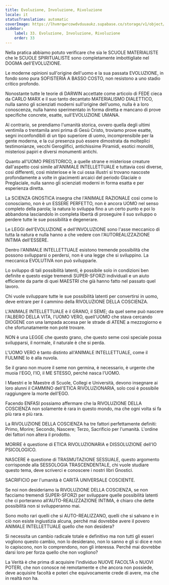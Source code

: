 ```yaml
---
title: Evoluzione, Involuzione, Rivoluzione
locale: it
statusTranslation: automatic
coverImage: https://lhvmrqwrcowdvduuaukz.supabase.co/storage/v1/object/public/strapi-uploads/small_cover-educacion-fundamental.webp-2d51a7828a2b1309555be27f7e2a61a0.webp
sidebar:
    label: 33. Evoluzione, Involuzione, Rivoluzione
    order: 33
---
```

Nella pratica abbiamo potuto verificare che sia le SCUOLE MATERIALISTE che le SCUOLE SPIRITUALISTE sono completamente imbottigliate nel DOGMA dell'EVOLUZIONE.

Le moderne opinioni sull'origine dell'uomo e la sua passata EVOLUZIONE, in fondo sono pura SOFISTERIA A BASSO COSTO, non resistono a uno stadio critico profondo.

Nonostante tutte le teorie di DARWIN accettate come articolo di FEDE cieca da CARLO MARX e il suo tanto decantato MATERIALISMO DIALETTICO, nulla sanno gli scienziati moderni sull'origine dell'uomo, nulla è a loro conoscenza, nulla hanno sperimentato in forma diretta e mancano di prove specifiche concrete, esatte, sull'EVOLUZIONE UMANA.

Al contrario, se prendiamo l'umanità storica, ovvero quella degli ultimi ventimila o trentamila anni prima di Gesù Cristo, troviamo prove esatte, segni inconfondibili di un tipo superiore di uomo, incomprensibile per la gente moderna, e la cui presenza può essere dimostrata da molteplici testimonianze, vecchi Geroglifici, antichissime Piramidi, esotici monoliti, misteriosi papiri e diversi monumenti antichi.

Quanto all'UOMO PREISTORICO, a quelle strane e misteriose creature dall'aspetto così simile all'ANIMALE INTELLETTUALE e tuttavia così diverse, così differenti, così misteriose e le cui ossa illustri si trovano nascoste profondamente a volte in giacimenti arcaici del periodo Glaciale o Preglaciale, nulla sanno gli scienziati moderni in forma esatta e per esperienza diretta.

La SCIENZA GNOSTICA insegna che l'ANIMALE RAZIONALE così come lo conosciamo, non è un ESSERE PERFETTO, non è ancora UOMO nel senso completo della parola; la natura lo sviluppa fino a un certo punto e poi lo abbandona lasciandolo in completa libertà di proseguire il suo sviluppo o perdere tutte le sue possibilità e degenerare.

Le LEGGI dell'EVOLUZIONE e dell'INVOLUZIONE sono l'asse meccanico di tutta la natura e nulla hanno a che vedere con l'AUTOREALIZZAZIONE INTIMA dell'ESSERE.

Dentro l'ANIMALE INTELLETTUALE esistono tremende possibilità che possono svilupparsi o perdersi, non è una legge che si sviluppino. La meccanica EVOLUTIVA non può svilupparle.

Lo sviluppo di tali possibilità latenti, è possibile solo in condizioni ben definite e questo esige tremendi SUPER-SFORZI individuali e un aiuto efficiente da parte di quei MAESTRI che già hanno fatto nel passato quel lavoro.

Chi vuole sviluppare tutte le sue possibilità latenti per convertirsi in uomo, deve entrare per il cammino della RIVOLUZIONE DELLA COSCIENZA.

L'ANIMALE INTELLETTUALE è il GRANO, il SEME; da quel seme può nascere l'ALBERO DELLA VITA, l'UOMO VERO, quell'UOMO che stava cercando DIOGENE con una lampada accesa per le strade di ATENE a mezzogiorno e che sfortunatamente non poté trovare.

NON è una LEGGE che questo grano, che questo seme così speciale possa svilupparsi, il normale, il naturale è che si perda.

L'UOMO VERO è tanto distinto all'ANIMALE INTELLETTUALE, come il FULMINE lo è alla nuvola.

Se il grano non muore il seme non germina, è necessario, è urgente che muoia l'EGO, l'IO, il ME STESSO, perché nasca l'UOMO.

I Maestri e le Maestre di Scuole, Collegi e Università, devono insegnare ai loro alunni il CAMMINO dell'ETICA RIVOLUZIONARIA, solo così è possibile raggiungere la morte dell'EGO.

Facendo ENFASI possiamo affermare che la RIVOLUZIONE DELLA COSCIENZA non solamente è rara in questo mondo, ma che ogni volta si fa più rara e più rara.

La RIVOLUZIONE DELLA COSCIENZA ha tre fattori perfettamente definiti: Primo, Morire; Secondo, Nascere; Terzo, Sacrificio per l'umanità. L'ordine dei fattori non altera il prodotto.

MORIRE è questione di ETICA RIVOLUZIONARIA e DISSOLUZIONE dell'IO PSICOLOGICO.

NASCERE è questione di TRASMUTAZIONE SESSUALE, questo argomento corrisponde alla SESSOLOGIA TRASCENDENTALE, chi vuole studiare questo tema, deve scriverci e conoscere i nostri libri Gnostici.

SACRIFICIO per l'umanità è CARITÀ UNIVERSALE COSCIENTE.

Se noi non desideriamo la RIVOLUZIONE DELLA COSCIENZA, se non facciamo tremendi SUPER-SFORZI per sviluppare quelle possibilità latenti che ci porteranno all'AUTO-REALIZZAZIONE INTIMA, è chiaro che dette possibilità non si svilupperanno mai.

Sono molto rari quelli che si AUTO-REALIZZANO, quelli che si salvano e in ciò non esiste ingiustizia alcuna, perché mai dovrebbe avere il povero ANIMALE INTELLETTUALE quello che non desidera?

Si necessita un cambio radicale totale e definitivo ma non tutti gli esseri vogliono questo cambio, non lo desiderano, non lo sanno e gli si dice e non lo capiscono, non lo comprendono, non gli interessa. Perché mai dovrebbe darsi loro per forza quello che non vogliono?

La Verità è che prima di acquisire l'individuo NUOVE FACOLTÀ o NUOVI POTERI, che non conosce né remotamente e che ancora non possiede, deve acquisire facoltà e poteri che equivocamente crede di avere, ma che in realtà non ha.

